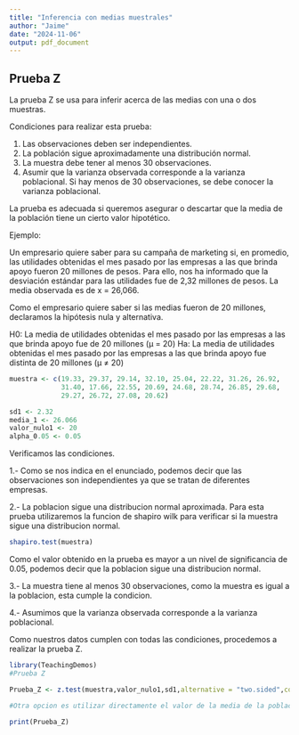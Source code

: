 ```yaml
---
title: "Inferencia con medias muestrales"
author: "Jaime"
date: "2024-11-06"
output: pdf_document
---
```


## Prueba Z

La prueba Z se usa para inferir acerca de las medias con una o dos muestras.

Condiciones para realizar esta prueba:

1. Las observaciones deben ser independientes.
2. La población sigue aproximadamente una distribución normal.
3. La muestra debe tener al menos 30 observaciones.
4. Asumir que la varianza observada corresponde a la varianza poblacional. Si hay menos de 30 observaciones, se debe conocer la varianza poblacional.

La prueba es adecuada si queremos asegurar o descartar que la media de la población tiene un cierto valor hipotético.

Ejemplo:

Un empresario quiere saber para su campaña de marketing si, en promedio, las utilidades obtenidas el mes pasado por las empresas a las que brinda apoyo fueron 20 millones de pesos. Para ello, nos ha informado que la desviación estándar para las utilidades fue de 2,32 millones de pesos. La media observada es de x = 26,066.

Como el empresario quiere saber si las medias fueron de 20 millones, declaramos la hipótesis nula y alternativa.

H0: La media de utilidades obtenidas el mes pasado por las empresas a las que brinda apoyo fue de 20 millones (μ = 20)
Ha: La media de utilidades obtenidas el mes pasado por las empresas a las que brinda apoyo fue distinta de 20 millones (μ ≠ 20)


```r
muestra <- c(19.33, 29.37, 29.14, 32.10, 25.04, 22.22, 31.26, 26.92,
             31.40, 17.66, 22.55, 20.69, 24.68, 28.74, 26.85, 29.68,
             29.27, 26.72, 27.08, 20.62)

sd1 <- 2.32
media_1 <- 26.066
valor_nulo1 <- 20
alpha_0.05 <- 0.05
```



Verificamos las condiciones.

1.- Como se nos indica en el enunciado, podemos decir que las observaciones son independientes ya que se tratan de diferentes empresas.

2.- La poblacion sigue una distribucion normal aproximada. Para esta prueba utilizaremos la funcion de shapiro wilk para verificar si la muestra sigue una distribucion normal.

```r
shapiro.test(muestra)
```
Como el valor obtenido en la prueba es mayor a un nivel de significancia de 0.05, podemos decir que la poblacion sigue una distribucion normal.

3.- La muestra tiene al menos 30 observaciones, como la muestra es igual a la poblacion, esta cumple la condicion.

4.- Asumimos que la varianza observada corresponde a la varianza poblacional.

Como nuestros datos cumplen con todas las condiciones, procedemos a realizar la prueba Z.



```r

library(TeachingDemos)
#Prueba Z

Prueba_Z <- z.test(muestra,valor_nulo1,sd1,alternative = "two.sided",conf.level = 1 - alpha_0.05)

#Otra opcion es utilizar directamente el valor de la media de la poblacion en lugar de la muestra.

print(Prueba_Z)
```




